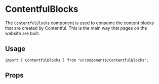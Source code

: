 
<Meta
  title="contentful/Components/ContentfulBlocks"
  component={ContentfulBlocks}
/>

# ContentfulBlocks

The `ContentfulBlocks` component is used to consume the content blocks that are created by Contentful. This is the main way that pages on the website are built.

## Usage

```tsx
import { ContentfulBlocks } from "@/components/ContentfulBlocks";
```

## Props

<ArgsTable component={ContentfulBlocks} />
